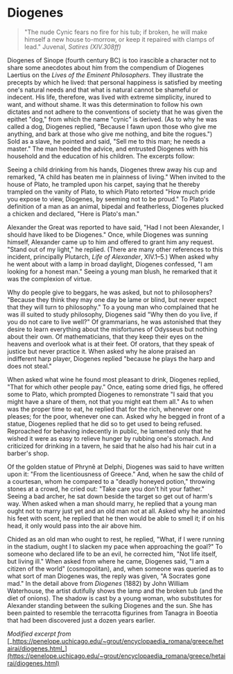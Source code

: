 # Diogenes

> "The nude Cynic fears no fire for his tub; if broken, he will make himself a new house to-morrow, or keep it repaired with clamps of lead." Juvenal, _Satires (XIV.308ff)_

Diogenes of Sinope (fourth century BC) is too irascible a character not to share some anecdotes about him from the compendium of Diogenes Laertius on the _Lives of the Eminent Philosophers_. They illustrate the precepts by which he lived: that personal happiness is satisfied by meeting one's natural needs and that what is natural cannot be shameful or indecent. His life, therefore, was lived with extreme simplicity, inured to want, and without shame. It was this determination to follow his own dictates and not adhere to the conventions of society that he was given the epithet "dog," from which the name "cynic" is derived. (As to why he was called a dog, Diogenes replied, "Because I fawn upon those who give me anything, and bark at those who give me nothing, and bite the rogues.") Sold as a slave, he pointed and said, "Sell me to this man; he needs a master." The man heeded the advice, and entrusted Diogenes with his household and the education of his children. The excerpts follow:

Seeing a child drinking from his hands, Diogenes threw away his cup and remarked, "A child has beaten me in plainness of living." When invited to the house of Plato, he trampled upon his carpet, saying that he thereby trampled on the vanity of Plato, to which Plato retorted "How much pride you expose to view, Diogenes, by seeming not to be proud." To Plato's definition of a man as an animal, bipedal and featherless, Diogenes plucked a chicken and declared, "Here is Plato's man."

Alexander the Great was reported to have said, "Had I not been Alexander, I should have liked to be Diogenes." Once, while Diogenes was sunning himself, Alexander came up to him and offered to grant him any request. "Stand out of my light," he replied. (There are many other references to this incident, principally Plutarch, _Life of Alexander_, XIV.1–5.) When asked why he went about with a lamp in broad daylight, Diogenes confessed, "I am looking for a honest man." Seeing a young man blush, he remarked that it was the complexion of virtue.

Why do people give to beggars, he was asked, but not to philosophers? "Because they think they may one day be lame or blind, but never expect that they will turn to philosophy." To a young man who complained that he was ill suited to study philosophy, Diogenes said "Why then do you live, if you do not care to live well?" Of grammarians, he was astonished that they desire to learn everything about the misfortunes of Odysseus but nothing about their own. Of mathematicians, that they keep their eyes on the heavens and overlook what is at their feet. Of orators, that they speak of justice but never practice it. When asked why he alone praised an indifferent harp player, Diogenes replied "because he plays the harp and does not steal."

When asked what wine he found most pleasant to drink, Diogenes replied, "That for which other people pay." Once, eating some dried figs, he offered some to Plato, which prompted Diogenes to remonstrate "I said that you might have a share of them, not that you might eat them all." As to when was the proper time to eat, he replied that for the rich, whenever one pleases; for the poor, whenever one can. Asked why he begged in front of a statue, Diogenes replied that he did so to get used to being refused. Reproached for behaving indecently in public, he lamented only that he wished it were as easy to relieve hunger by rubbing one's stomach. And criticized for drinking in a tavern, he said that he also had his hair cut in a barber's shop.

Of the golden statue of Phrynê at Delphi, Diogenes was said to have written upon it: "From the licentiousness of Greece." And, when he saw the child of a courtesan, whom he compared to a "deadly honeyed potion," throwing stones at a crowd, he cried out: "Take care you don't hit your father." Seeing a bad archer, he sat down beside the target so get out of harm's way. When asked when a man should marry, he replied that a young man ought not to marry just yet and an old man not at all. Asked why he anointed his feet with scent, he replied that he then would be able to smell it; if on his head, it only would pass into the air above him.

Chided as an old man who ought to rest, he replied, "What, if I were running in the stadium, ought I to slacken my pace when approaching the goal?" To someone who declared life to be an evil, he corrected him, "Not life itself, but living ill." When asked from where he came, Diogenes said, "I am a citizen of the world" (cosmopolitan), and, when someone was queried as to what sort of man Diogenes was, the reply was given, "A Socrates gone mad."
In the detail above from _Diogenes_ (1882) by John William Waterhouse, the artist dutifully shows the lamp and the broken tub (and the diet of onions). The shadow is cast by a young woman, who substitutes for Alexander standing between the sulking Diogenes and the sun. She has been painted to resemble the terracotta figurines from Tanagra in Boeotia that had been discovered just a dozen years earlier.

_Modified excerpt from_ [_https://penelope.uchicago.edu/~grout/encyclopaedia_romana/greece/hetairai/diogenes.html_](https://penelope.uchicago.edu/~grout/encyclopaedia_romana/greece/hetairai/diogenes.html)
